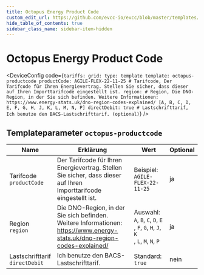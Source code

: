 ```yaml
---
title: Octopus Energy Product Code
custom_edit_url: https://github.com/evcc-io/evcc/blob/master/templates/definition/tariff/octopus-productcode.yaml
hide_table_of_contents: true
sidebar_class_name: sidebar-item-hidden
---
```



# Octopus Energy Product Code

<div className="device-detail-container">
  <div className="device-detail-content">
    <DeviceFeatures features="Vereinigtes Königreich" />

<DeviceConfig code={`tariffs:
    grid:
      type: template
      template: octopus-productcode
      productCode: AGILE-FLEX-22-11-25 # Tarifcode, Der Tarifcode für Ihren Energievertrag. Stellen Sie sicher, dass dieser auf Ihren Importtarifcode eingestellt ist.
      region: # Region, Die DNO-Region, in der Sie sich befinden. Weitere Informationen: https://www.energy-stats.uk/dno-region-codes-explained/ [A, B, C, D, E, F, G, H, J, K, L, M, N, P]
      directDebit: true # Lastschrifttarif, Ich benutze den BACS-Lastschrifttarif. (optional)`}  />
  </div>
  <div className="device-detail-icon">
    <evcc-icon
      type="tariff"
      name="octopus-energy-product-code"
      size="400px"
      alt="Octopus Energy Product Code"
      className="device-detail-icon-img"
    ></evcc-icon>
  </div>
</div>

## Templateparameter `octopus-productcode`

| Name | Erklärung | Wert | Optional |
|-----------|-----------|------|----------|
| Tarifcode<br/>`productCode` | Der Tarifcode für Ihren Energievertrag. Stellen Sie sicher, dass dieser auf Ihren Importtarifcode eingestellt ist. | Beispiel: `AGILE-FLEX-22-11-25` | ja |
| Region<br/>`region` | Die DNO-Region, in der Sie sich befinden. Weitere Informationen: https://www.energy-stats.uk/dno-region-codes-explained/ | Auswahl: `A`, `B`, `C`, `D`, `E`<br/>, `F`, `G`, `H`, `J`, `K`<br/>, `L`, `M`, `N`, `P` | ja |
| Lastschrifttarif<br/>`directDebit` | Ich benutze den BACS-Lastschrifttarif. | Standard: `true` | nein |

